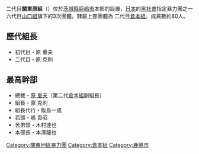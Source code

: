二代目'''關東原組'''（{{lang|ja|関東原組}}）位於[[茨城縣|茨城縣]][[鹿嶋市|鹿嶋市]]本部的設置，[[日本|日本]]的[[黑社會|黑社會]]指定暴力團之一 六代目[[山口組|山口組]]旗下的3次團體。隸屬上部團體為 二代目[[倉本組|倉本組]]。成員數約80人。

==歷代組長==
*初代目・原 重夫
*二代目・原 克則

==最高幹部==
*總裁・[[原重夫|原 重夫]]（第二代[[倉本組|倉本組]]副組長）
*組長・原 克則
*組長代行・飯島一成
*若頭・嶋 貴昭
*舍弟頭・木村達也
*本部長・本澤龍也

{{DEFAULTSORT:Kantō hara-gumi}}
[[Category:關東地區暴力團|Category:關東地區暴力團]]
[[Category:倉本組|Category:倉本組]]
[[Category:鹿嶋市|Category:鹿嶋市]]

{{Japan-org-stub}}